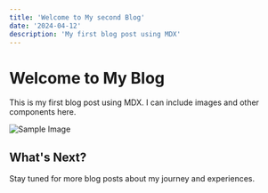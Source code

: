 ```yaml
---
title: 'Welcome to My second Blog'
date: '2024-04-12'
description: 'My first blog post using MDX'
---
```


# Welcome to My Blog

This is my first blog post using MDX. I can include images and other components here.

![Sample Image](./sample-image.jpg)

## What's Next?

Stay tuned for more blog posts about my journey and experiences. 
